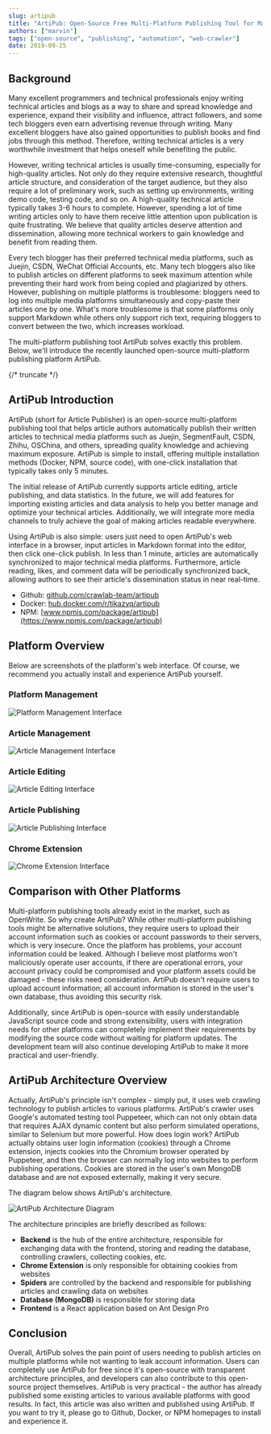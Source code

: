 ```yaml
---
slug: artipub
title: "ArtiPub: Open-Source Free Multi-Platform Publishing Tool for Maximum Article Reach"
authors: ["marvin"]
tags: ["open-source", "publishing", "automation", "web-crawler"]
date: 2019-09-25
---
```


## Background

Many excellent programmers and technical professionals enjoy writing technical articles and blogs as a way to share and spread knowledge and experience, expand their visibility and influence, attract followers, and some tech bloggers even earn advertising revenue through writing. Many excellent bloggers have also gained opportunities to publish books and find jobs through this method. Therefore, writing technical articles is a very worthwhile investment that helps oneself while benefiting the public.

However, writing technical articles is usually time-consuming, especially for high-quality articles. Not only do they require extensive research, thoughtful article structure, and consideration of the target audience, but they also require a lot of preliminary work, such as setting up environments, writing demo code, testing code, and so on. A high-quality technical article typically takes 3-6 hours to complete. However, spending a lot of time writing articles only to have them receive little attention upon publication is quite frustrating. We believe that quality articles deserve attention and dissemination, allowing more technical workers to gain knowledge and benefit from reading them.

Every tech blogger has their preferred technical media platforms, such as Juejin, CSDN, WeChat Official Accounts, etc. Many tech bloggers also like to publish articles on different platforms to seek maximum attention while preventing their hard work from being copied and plagiarized by others. However, publishing on multiple platforms is troublesome: bloggers need to log into multiple media platforms simultaneously and copy-paste their articles one by one. What's more troublesome is that some platforms only support Markdown while others only support rich text, requiring bloggers to convert between the two, which increases workload.

The multi-platform publishing tool ArtiPub solves exactly this problem. Below, we'll introduce the recently launched open-source multi-platform publishing platform ArtiPub.

{/* truncate */}

## ArtiPub Introduction

ArtiPub (short for Article Publisher) is an open-source multi-platform publishing tool that helps article authors automatically publish their written articles to technical media platforms such as Juejin, SegmentFault, CSDN, Zhihu, OSChina, and others, spreading quality knowledge and achieving maximum exposure. ArtiPub is simple to install, offering multiple installation methods (Docker, NPM, source code), with one-click installation that typically takes only 5 minutes.

The initial release of ArtiPub currently supports article editing, article publishing, and data statistics. In the future, we will add features for importing existing articles and data analysis to help you better manage and optimize your technical articles. Additionally, we will integrate more media channels to truly achieve the goal of making articles readable everywhere.

Using ArtiPub is also simple: users just need to open ArtiPub's web interface in a browser, input articles in Markdown format into the editor, then click one-click publish. In less than 1 minute, articles are automatically synchronized to major technical media platforms. Furthermore, article reading, likes, and comment data will be periodically synchronized back, allowing authors to see their article's dissemination status in near real-time.

- Github: [github.com/crawlab-team/artipub](https://github.com/crawlab-team/artipub)
- Docker: [hub.docker.com/r/tikazyq/artipub](https://hub.docker.com/r/tikazyq/artipub)
- NPM: [www.npmjs.com/package/artipub](https://www.npmjs.com/package/artipub)

## Platform Overview

Below are screenshots of the platform's web interface. Of course, we recommend you actually install and experience ArtiPub yourself.

### Platform Management

![Platform Management Interface](https://p1-jj.byteimg.com/tos-cn-i-t2oaga2asx/gold-user-assets/2019/9/21/16d51b8fad0d9189~tplv-t2oaga2asx-jj-mark:3024:0:0:0:q75.awebp)

### Article Management

![Article Management Interface](https://p1-jj.byteimg.com/tos-cn-i-t2oaga2asx/gold-user-assets/2019/9/21/16d51b8fc643c073~tplv-t2oaga2asx-jj-mark:3024:0:0:0:q75.awebp)

### Article Editing

![Article Editing Interface](https://p1-jj.byteimg.com/tos-cn-i-t2oaga2asx/gold-user-assets/2019/9/22/16d56abab85dbb0f~tplv-t2oaga2asx-jj-mark:3024:0:0:0:q75.awebp)

### Article Publishing

![Article Publishing Interface](https://p1-jj.byteimg.com/tos-cn-i-t2oaga2asx/gold-user-assets/2019/9/21/16d51b8fc9febf80~tplv-t2oaga2asx-jj-mark:3024:0:0:0:q75.awebp)

### Chrome Extension

![Chrome Extension Interface](https://p1-jj.byteimg.com/tos-cn-i-t2oaga2asx/gold-user-assets/2019/9/21/16d51b9012954ad7~tplv-t2oaga2asx-jj-mark:3024:0:0:0:q75.awebp)

## Comparison with Other Platforms

Multi-platform publishing tools already exist in the market, such as OpenWrite. So why create ArtiPub? While other multi-platform publishing tools might be alternative solutions, they require users to upload their account information such as cookies or account passwords to their servers, which is very insecure. Once the platform has problems, your account information could be leaked. Although I believe most platforms won't maliciously operate user accounts, if there are operational errors, your account privacy could be compromised and your platform assets could be damaged - these risks need consideration. ArtiPub doesn't require users to upload account information; all account information is stored in the user's own database, thus avoiding this security risk.

Additionally, since ArtiPub is open-source with easily understandable JavaScript source code and strong extensibility, users with integration needs for other platforms can completely implement their requirements by modifying the source code without waiting for platform updates. The development team will also continue developing ArtiPub to make it more practical and user-friendly.

## ArtiPub Architecture Overview

Actually, ArtiPub's principle isn't complex - simply put, it uses web crawling technology to publish articles to various platforms. ArtiPub's crawler uses Google's automated testing tool Puppeteer, which can not only obtain data that requires AJAX dynamic content but also perform simulated operations, similar to Selenium but more powerful. How does login work? ArtiPub actually obtains user login information (cookies) through a Chrome extension, injects cookies into the Chromium browser operated by Puppeteer, and then the browser can normally log into websites to perform publishing operations. Cookies are stored in the user's own MongoDB database and are not exposed externally, making it very secure.

The diagram below shows ArtiPub's architecture.

![ArtiPub Architecture Diagram](https://p1-jj.byteimg.com/tos-cn-i-t2oaga2asx/gold-user-assets/2019/9/21/16d51b8ff391b428~tplv-t2oaga2asx-jj-mark:3024:0:0:0:q75.awebp)

The architecture principles are briefly described as follows:

- **Backend** is the hub of the entire architecture, responsible for exchanging data with the frontend, storing and reading the database, controlling crawlers, collecting cookies, etc.
- **Chrome Extension** is only responsible for obtaining cookies from websites
- **Spiders** are controlled by the backend and responsible for publishing articles and crawling data on websites
- **Database (MongoDB)** is responsible for storing data
- **Frontend** is a React application based on Ant Design Pro

## Conclusion

Overall, ArtiPub solves the pain point of users needing to publish articles on multiple platforms while not wanting to leak account information. Users can completely use ArtiPub for free since it's open-source with transparent architecture principles, and developers can also contribute to this open-source project themselves. ArtiPub is very practical - the author has already published some existing articles to various available platforms with good results. In fact, this article was also written and published using ArtiPub. If you want to try it, please go to Github, Docker, or NPM homepages to install and experience it.